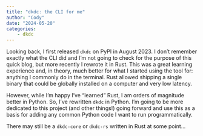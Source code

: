 ```yaml
---
title: "dkdc: the CLI for me"
author: "Cody"
date: "2024-05-20"
categories: 
    - dkdc
---
```


Looking back, I first released `dkdc` on PyPI in August 2023. I don't remember exactly what the CLI did and I'm not going to check for the purpose of this quick blog, but more recently I rewrote it in Rust. This was a great learning experience and, in theory, much better for what I started using the tool for: anything I commonly do in the terminal. Rust allowed shipping a single binary that could be globally installed on a computer and very low latency.

However, while I'm happy I've "learned" Rust, I am orders of magnitude better in Python. So, I've rewritten `dkdc` in Python. I'm going to be more dedicated to this project (and other things!) going forward and use this as a basis for adding any common Python code I want to run programmatically.

There may still be a `dkdc-core` or `dkdc-rs` written in Rust at some point...
